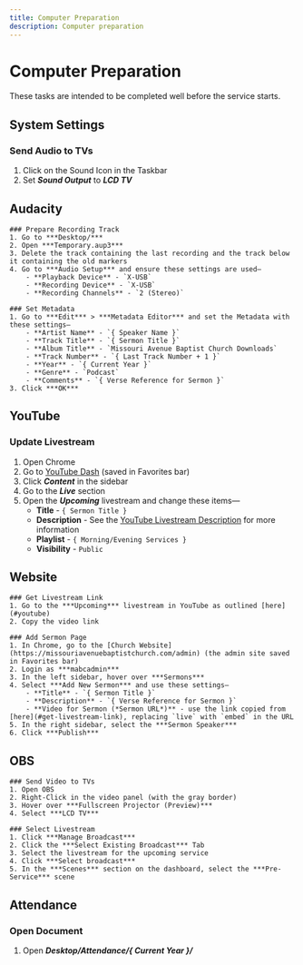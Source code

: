 ```yaml
---
title: Computer Preparation
description: Computer preparation
---
```



# Computer Preparation

These tasks are intended to be completed well before the service starts.

## System Settings

### Send Audio to TVs
1. Click on the Sound Icon in the Taskbar
2. Set ***Sound Output*** to ***LCD TV***

## Audacity

<Steps>

    ### Prepare Recording Track
    1. Go to ***Desktop/***
    2. Open ***Temporary.aup3***
    3. Delete the track containing the last recording and the track below it containing the old markers
    4. Go to ***Audio Setup*** and ensure these settings are used—
        - **Playback Device** - `X-USB`
        - **Recording Device** - `X-USB`
        - **Recording Channels** - `2 (Stereo)`

    ### Set Metadata
    1. Go to ***Edit*** > ***Metadata Editor*** and set the Metadata with these settings—
        - **Artist Name** - `{ Speaker Name }`
        - **Track Title** - `{ Sermon Title }`
        - **Album Title** - `Missouri Avenue Baptist Church Downloads`
        - **Track Number** - `{ Last Track Number + 1 }`
        - **Year** - `{ Current Year }`
        - **Genre** - `Podcast`
        - **Comments** - `{ Verse Reference for Sermon }`
    3. Click ***OK***

</Steps>

## YouTube

### Update Livestream
1. Open Chrome
2. Go to [YouTube Dash](https://studio.youtube.com/channel/UCkFNNFYs_NiMo6iM0KmgbTg) (saved in Favorites bar)
3. Click ***Content*** in the sidebar
4. Go to the ***Live*** section
5. Open the ***Upcoming*** livestream and change these items—
    - **Title** - `{ Sermon Title }`
    - **Description** - See the [YouTube Livestream Description](/templates#youtube-livestream) for more information
    - **Playlist** - `{ Morning/Evening Services }`
    - **Visibility** - `Public`

## Website

<Steps>

    ### Get Livestream Link
    1. Go to the ***Upcoming*** livestream in YouTube as outlined [here](#youtube)
    2. Copy the video link

    ### Add Sermon Page
    1. In Chrome, go to the [Church Website](https://missouriavenuebaptistchurch.com/admin) (the admin site saved in Favorites bar)
    2. Login as ***mabcadmin***
    3. In the left sidebar, hover over ***Sermons***
    4. Select ***Add New Sermon*** and use these settings—
        - **Title** - `{ Sermon Title }`
        - **Description** - `{ Verse Reference for Sermon }`
        - **Video for Sermon (*Sermon URL*)** - use the link copied from [here](#get-livestream-link), replacing `live` with `embed` in the URL
    5. In the right sidebar, select the ***Sermon Speaker***
    6. Click ***Publish***

</Steps>

## OBS

<Steps>

    ### Send Video to TVs
    1. Open OBS
    2. Right-Click in the video panel (with the gray border)
    3. Hover over ***Fullscreen Projector (Preview)***
    4. Select ***LCD TV***

    ### Select Livestream
    1. Click ***Manage Broadcast***
    2. Click the ***Select Existing Broadcast*** Tab
    3. Select the livestream for the upcoming service
    4. Click ***Select broadcast***
    5. In the ***Scenes*** section on the dashboard, select the ***Pre-Service*** scene

</Steps>

## Attendance

### Open Document
1. Open ***Desktop/Attendance/\{ Current Year \}/***
